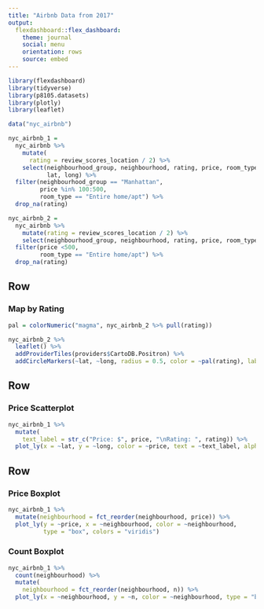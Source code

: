 ```yaml
---
title: "Airbnb Data from 2017"
output: 
  flexdashboard::flex_dashboard:
    theme: journal
    social: menu
    orientation: rows
    source: embed
---
```


```r
library(flexdashboard)
library(tidyverse)
library(p8105.datasets)
library(plotly)
library(leaflet)

data("nyc_airbnb")

nyc_airbnb_1 = 
  nyc_airbnb %>% 
    mutate(
      rating = review_scores_location / 2) %>% 
    select(neighbourhood_group, neighbourhood, rating, price, room_type, 
           lat, long) %>% 
  filter(neighbourhood_group == "Manhattan",
         price %in% 100:500,
         room_type == "Entire home/apt") %>% 
  drop_na(rating)

nyc_airbnb_2 =
  nyc_airbnb %>% 
    mutate(rating = review_scores_location / 2) %>% 
    select(neighbourhood_group, neighbourhood, rating, price, room_type, lat, long) %>% 
  filter(price <500,
         room_type == "Entire home/apt") %>% 
  drop_na(rating) 
```

Row {data-width=850}
-----------------------------------------------------------------------
### Map by Rating

```r
pal = colorNumeric("magma", nyc_airbnb_2 %>% pull(rating))

nyc_airbnb_2 %>% 
  leaflet() %>% 
  addProviderTiles(providers$CartoDB.Positron) %>% 
  addCircleMarkers(~lat, ~long, radius = 0.5, color = ~pal(rating), label = ~rating)
```

Row {data-width=850}
-----------------------------------------------------------------------

### Price Scatterplot

```r
nyc_airbnb_1 %>% 
  mutate(
    text_label = str_c("Price: $", price, "\nRating: ", rating)) %>% 
  plot_ly(x = ~lat, y = ~long, color = ~price, text = ~text_label, alpha = 0.5, type = "scatter", mode = "markers") 
```

Row {.tabset .tabset-fade}
-----------------------------------------------------------------------

### Price Boxplot

```r
nyc_airbnb_1 %>% 
  mutate(neighbourhood = fct_reorder(neighbourhood, price)) %>% 
  plot_ly(y = ~price, x = ~neighbourhood, color = ~neighbourhood,
          type = "box", colors = "viridis")
```

### Count Boxplot

```r
nyc_airbnb_1 %>% 
  count(neighbourhood) %>% 
  mutate(
    neighbourhood = fct_reorder(neighbourhood, n)) %>% 
  plot_ly(x = ~neighbourhood, y = ~n, color = ~neighbourhood, type = "bar", colors = "viridis")
```

